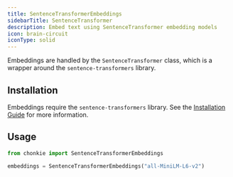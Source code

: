 ```yaml
---
title: SentenceTransformerEmbeddings
sidebarTitle: SentenceTransformer
description: Embed text using SentenceTransformer embedding models
icon: brain-circuit
iconType: solid
---
```


Embeddings are handled by the `SentenceTransformer` class, which is a wrapper around the `sentence-transformers` library.

## Installation

Embeddings require the `sentence-transformers` library. See the [Installation Guide](/oss/installation) for more information.

## Usage

```python
from chonkie import SentenceTransformerEmbeddings

embeddings = SentenceTransformerEmbeddings("all-MiniLM-L6-v2")
```
